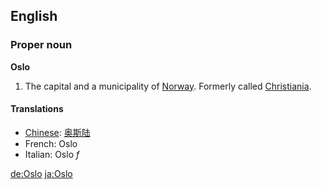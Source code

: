 ==English==
===Proper noun===
'''Oslo'''

#The capital and a municipality of [[Norway]].  Formerly called [[Christiania]].

====Translations====
*[[Chinese]]: [[奥斯陆]]
*French: Oslo
*Italian: Oslo ''f''

[[de:Oslo]]
[[ja:Oslo]]